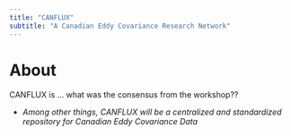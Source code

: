 ```yaml
---
title: "CANFLUX"
subtitle: "A Canadian Eddy Covariance Research Network"
---
```


# About

CANFLUX is ... what was the consensus from the workshop??  

* *Among other things, CANFLUX will be a centralized and standardized repository for Canadian Eddy Covariance Data*




